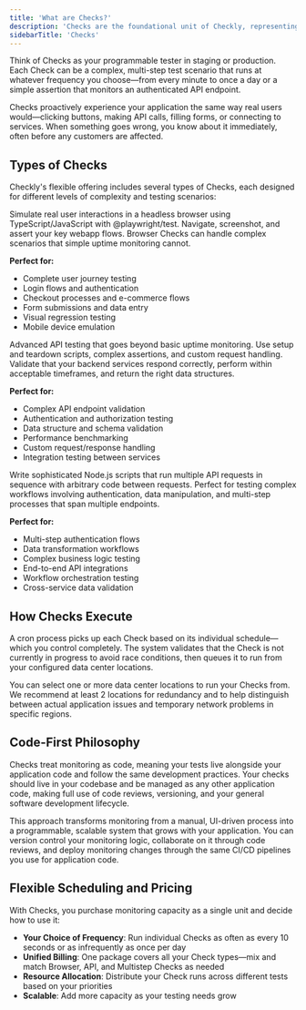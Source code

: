 ```yaml
---
title: 'What are Checks?'
description: 'Checks are the foundational unit of Checkly, representing a single result of a test run.'
sidebarTitle: 'Checks'
---
```



Think of Checks as your programmable tester in staging or production. Each Check can be a complex, multi-step test scenario that runs at whatever frequency you choose—from every minute to once a day or a simple assertion that monitors an authenticated API endpoint. 

Checks proactively experience your application the same way real users would—clicking buttons, making API calls, filling forms, or connecting to services. When something goes wrong, you know about it immediately, often before any customers are affected.

## Types of Checks

Checkly's flexible offering includes several types of Checks, each designed for different levels of complexity and testing scenarios:

<AccordionGroup>

<Accordion title="Browser Checks">
Simulate real user interactions in a headless browser using TypeScript/JavaScript with @playwright/test. Navigate, screenshot, and assert your key webapp flows. Browser Checks can handle complex scenarios that simple uptime monitoring cannot.

**Perfect for:**
- Complete user journey testing
- Login flows and authentication
- Checkout processes and e-commerce flows
- Form submissions and data entry
- Visual regression testing
- Mobile device emulation
</Accordion>

<Accordion title="API Checks">
Advanced API testing that goes beyond basic uptime monitoring. Use setup and teardown scripts, complex assertions, and custom request handling. Validate that your backend services respond correctly, perform within acceptable timeframes, and return the right data structures.

**Perfect for:**
- Complex API endpoint validation
- Authentication and authorization testing
- Data structure and schema validation
- Performance benchmarking
- Custom request/response handling
- Integration testing between services
</Accordion>

<Accordion title="Multistep Checks">
Write sophisticated Node.js scripts that run multiple API requests in sequence with arbitrary code between requests. Perfect for testing complex workflows involving authentication, data manipulation, and multi-step processes that span multiple endpoints.

**Perfect for:**
- Multi-step authentication flows
- Data transformation workflows
- Complex business logic testing
- End-to-end API integrations
- Workflow orchestration testing
- Cross-service data validation
</Accordion>

</AccordionGroup>


## How Checks Execute

A cron process picks up each Check based on its individual schedule—which you control completely. The system validates that the Check is not currently in progress to avoid race conditions, then queues it to run from your configured data center locations.

You can select one or more data center locations to run your Checks from. We recommend at least 2 locations for redundancy and to help distinguish between actual application issues and temporary network problems in specific regions.


## Code-First Philosophy

Checks treat monitoring as code, meaning your tests live alongside your application code and follow the same development practices. Your checks should live in your codebase and be managed as any other application code, making full use of code reviews, versioning, and your general software development lifecycle.

This approach transforms monitoring from a manual, UI-driven process into a programmable, scalable system that grows with your application. You can version control your monitoring logic, collaborate on it through code reviews, and deploy monitoring changes through the same CI/CD pipelines you use for application code.


## Flexible Scheduling and Pricing

With Checks, you purchase monitoring capacity as a single unit and decide how to use it:

- **Your Choice of Frequency**: Run individual Checks as often as every 10 seconds or as infrequently as once per day
- **Unified Billing**: One package covers all your Check types—mix and match Browser, API, and Multistep Checks as needed
- **Resource Allocation**: Distribute your Check runs across different tests based on your priorities
- **Scalable**: Add more capacity as your testing needs grow
